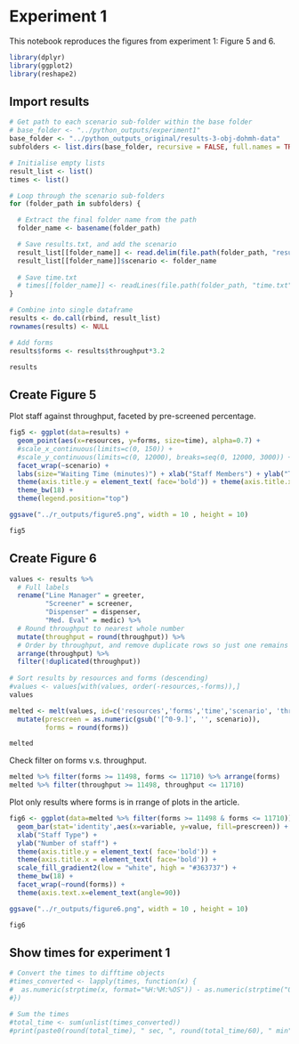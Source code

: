 # Experiment 1

This notebook reproduces the figures from experiment 1: Figure 5 and 6.

```r
library(dplyr)
library(ggplot2)
library(reshape2)
```

## Import results

```r
# Get path to each scenario sub-folder within the base folder
# base_folder <- "../python_outputs/experiment1"
base_folder <- "../python_outputs_original/results-3-obj-dohmh-data"
subfolders <- list.dirs(base_folder, recursive = FALSE, full.names = TRUE)
```

```r
# Initialise empty lists
result_list <- list()
times <- list()

# Loop through the scenario sub-folders
for (folder_path in subfolders) {

  # Extract the final folder name from the path
  folder_name <- basename(folder_path)

  # Save results.txt, and add the scenario 
  result_list[[folder_name]] <- read.delim(file.path(folder_path, "results.txt"))
  result_list[[folder_name]]$scenario <- folder_name
  
  # Save time.txt
  # times[[folder_name]] <- readLines(file.path(folder_path, "time.txt"), warn=FALSE)
}
```

```r
# Combine into single dataframe
results <- do.call(rbind, result_list)
rownames(results) <- NULL

# Add forms
results$forms <- results$throughput*3.2

results
```

## Create Figure 5

Plot staff against throughput, faceted by pre-screened percentage.

```r
fig5 <- ggplot(data=results) + 
  geom_point(aes(x=resources, y=forms, size=time), alpha=0.7) +
  #scale_x_continuous(limits=c(0, 150)) +
  #scale_y_continuous(limits=c(0, 12000), breaks=seq(0, 12000, 3000)) +
  facet_wrap(~scenario) +
  labs(size="Waiting Time (minutes)") + xlab("Staff Members") + ylab("Throughput (forms per hour)") +
  theme(axis.title.y = element_text( face='bold')) + theme(axis.title.x = element_text( face='bold')) +
  theme_bw(18) +
  theme(legend.position="top")

ggsave("../r_outputs/figure5.png", width = 10 , height = 10)

fig5
```

## Create Figure 6

```r
values <- results %>%
  # Full labels
  rename("Line Manager" = greeter,
         "Screener" = screener,
         "Dispenser" = dispenser,
         "Med. Eval" = medic) %>%
  # Round throughput to nearest whole number
  mutate(throughput = round(throughput)) %>%
  # Order by throughput, and remove duplicate rows so just one remains
  arrange(throughput) %>%
  filter(!duplicated(throughput))
 
# Sort results by resources and forms (descending)
#values <- values[with(values, order(-resources,-forms)),]
values
```

```r
melted <- melt(values, id=c('resources','forms','time','scenario', 'throughput')) %>%
  mutate(prescreen = as.numeric(gsub('[^0-9.]', '', scenario)),
         forms = round(forms))

melted
```

Check filter on forms v.s. throughput.

```r
melted %>% filter(forms >= 11498, forms <= 11710) %>% arrange(forms)
melted %>% filter(throughput >= 11498, throughput <= 11710)
```

Plot only results where forms is in rrange of plots in the article.

```r
fig6 <- ggplot(data=melted %>% filter(forms >= 11498 & forms <= 11710)) +
  geom_bar(stat='identity',aes(x=variable, y=value, fill=prescreen)) +
  xlab("Staff Type") +
  ylab("Number of staff") +
  theme(axis.title.y = element_text( face='bold')) +
  theme(axis.title.x = element_text( face='bold')) +
  scale_fill_gradient2(low = "white", high = "#363737") +
  theme_bw(18) +
  facet_wrap(~round(forms)) +
  theme(axis.text.x=element_text(angle=90))

ggsave("../r_outputs/figure6.png", width = 10 , height = 10)

fig6
```

## Show times for experiment 1

```r
# Convert the times to difftime objects
#times_converted <- lapply(times, function(x) {
#  as.numeric(strptime(x, format="%H:%M:%OS")) - as.numeric(strptime("0:00:00", format="%H:%M:%OS"))
#})

# Sum the times
#total_time <- sum(unlist(times_converted))
#print(paste0(round(total_time), " sec, ", round(total_time/60), " min"))
```
